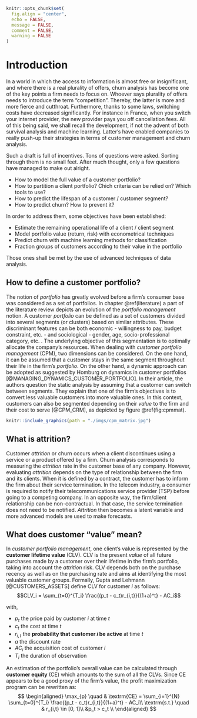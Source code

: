 ```r
knitr::opts_chunk$set(
  fig.align = "center", 
  echo = FALSE, 
  message = FALSE, 
  comment = FALSE, 
  warning = FALSE
)
```

# Introduction {#intro}

In a world in which the access to information is almost free or insignificant, and where there is a real plurality of offers, churn analysis has become one of the key points a firm needs to focus on. Whoever says plurality of offers needs to introduce the term "competition". Thereby, the latter is more and more fierce and cutthroat. Furthermore, thanks to some laws, switching costs have decreased significantly. For instance in France, when you switch your internet provider, the new provider pays you off cancellation fees. All of this being said, we shall recall the development, if not the advent of both survival analysis and machine learning. Latter's have enabled companies to really push-up their strategies in terms of customer management and churn analysis.

Such a draft is full of incentives. Tons of questions were asked. Sorting through them is no small feet.  After much thought, only a few questions have managed to make out alright. 

- How to model the full value of a customer portfolio?
- How to partition a client portfolio? Chich criteria can be relied on? Which tools to use?
- How to predict the lifespan of a customer / customer segment?
- How to predict churn? How to prevent it?


In order to address them, some objectives have been established:

- Estimate the remaining operational  life of a client / client segment
- Model portfolio value (return, risk) with econometrical techniques
- Predict churn with machine learning methods for classification
- Fraction groups of customers according to their value in the portfolio

Those ones shall be met by the use of advanced techniques of data analysis.


## How to define a customer portfolio? {#portfoliodef}

The notion of *portfolio* has greatly evolved before a firm's consumer base was considered as a set of portfolios. In chapter \@ref(literature) a part of the literature review depicts an evolution of the *portfolio management* notion. A customer *portfolio* can be defined as a set of customers divided into several segments (or clusters) based on similar attributes. These discriminant features can be both economic - willingness to pay, budget constraint, etc. - and sociological - gender, age, socio-professional category, etc. . The underlying objective of this segmentation is to optimally allocate the company's resources. When dealing with *customer portfolio management* (CPM), two dimensions can be considered. On the one hand, it can be assumed that a customer stays in the same segment throughout their life in the firm's *portfolio*. On the other hand, a dynamic approach can be adopted as suggested by Homburg on dynamics in customer portfolios [@MANAGING_DYNAMICS_CUSTOMER_PORTFOLIO]. In their article, the authors question the static analysis by assuming that a customer can switch between segments. They explain that one of the firm's objectives is to convert less valuable customers into more valuable ones. In this context, customers can also be segmented depending on their *value* to the firm and their cost to serve [@CPM_CRM], as depicted by figure \@ref(fig:cpmmat). 

```r
knitr::include_graphics(path = "./imgs/cpm_matrix.jpg")
```

## What is attrition? {#attritiondef}

Customer *attrition* or churn occurs when a client discontinues using a service or a product offered by a firm. Churn analysis corresponds to measuring the *attrition* rate in the customer base of any company. However, evaluating *attrition* depends on the type of relationship between the firm and its clients. When it is defined by a contract, the customer has to inform the firm about their service termination. In the telecom industry, a consumer is required to notify their telecommunications service provider (TSP) before going to a competing company. In an opposite way, the firm/client relationship can be non-contractual. In that case, the service termination does not need to be notified. *Attrition* then becomes a latent variable and more advanced models are used to make forecasts. 

## What does customer "value" mean? {#valuedef}

In *customer portfolio management*, one client's value is represented by the **customer lifetime value** (CLV). CLV is the present *value* of all future purchases made by a customer over their lifetime in the firm's portfolio, taking into account the *attrition* risk. CLV depends both on the purchase recency as well as on the purchasing rate and aims at identifying the most valuable customer groups. Formally, Gupta and Lehmann [@CUSTOMERS_ASSETS] define CLV for customer $i$ as follows: 
$$CLV_i = \sum_{t=0}^{T_i} \frac{(p_t - c_t)r_{i,t}}{(1+a)^t} - AC_i$$

with, 

- $p_t$ the price paid by customer $i$ at time $t$
- $c_t$ the cost at time $t$
- $r_{i,t}$ the **probability that customer $i$ be active** at time $t$
- $a$ the discount rate
- $AC_i$ the acquisition cost of customer $i$
- $T_i$ the duration of observation

An estimation of the portfolio's overall value can be calculated through **customer equity** (CE) which amounts to the sum of all the CLVs. Since CE appears to be a good proxy of the firm's value, the profit maximization program can be rewritten as: 
$$ 
\begin{aligned}
\max_{p} \quad & \textrm{CE} = \sum_{i=1}^{N} \sum_{t=0}^{T_i} \frac{(p_t - c_t)r_{i,t}}{(1+a)^t} - AC_i\\
\textrm{s.t.} \quad & r_{i,t} \in [0, 1]\\
  &p_t > c_t    \\
\end{aligned}
$$



